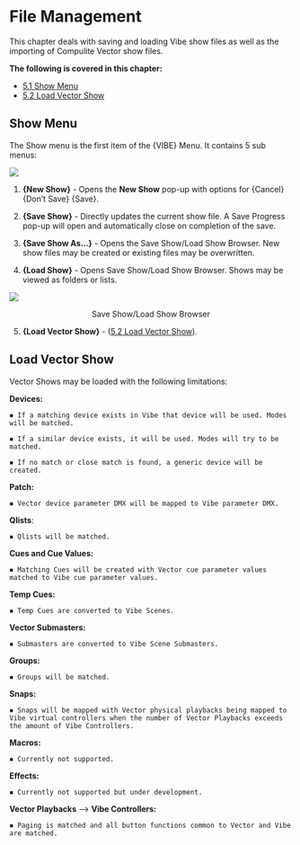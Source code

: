 

# File Management

This chapter deals with saving and loading Vibe show files as well as the importing of Compulite Vector show files.

**The following is covered in this chapter:**

-  [5.1 Show Menu](#Show-Menu-5.1)
-  [5.2 Load Vector Show](#Load-Vector-Show-5.2)


## Show Menu {#Show-Menu-5.1}


The Show menu is the first item of the {VIBE} Menu. It contains 5 sub menus:

![](https://files.gitbook.com/v0/b/gitbook-x-prod.appspot.com/o/spaces%2F3kS90tLsADGm1ocbe7q9%2Fuploads%2Fd1qUl43R5aNuzM0Vd4zj%2F5.1.png?alt=media&token=2a502a88-1fe4-4648-8ed2-0606cc272d37)

1.  **{New Show}** - Opens the **New Show** pop-up with options for {Cancel} {Don't Save} {Save}.
    
2.  **{Save Show}** - Directly updates the current show file. A Save Progress pop-up will open and automatically close on completion of the save.
    
3.   **{Save Show As...}** - Opens the Save Show/Load Show Browser. New show files may be created or existing files may be overwritten.
    
4.  **{Load Show}** - Opens Save Show/Load Show Browser. Shows may be viewed as folders or lists.
    

![](https://files.gitbook.com/v0/b/gitbook-x-prod.appspot.com/o/spaces%2F3kS90tLsADGm1ocbe7q9%2Fuploads%2FRPNEzph0cLWgAv4qbh5L%2F5.1.1.webp?alt=media&token=e14277ce-fdef-434a-b09f-b14005ca425b)

 <p align=center> Save Show/Load Show Browser</p>

5. **{Load Vector Show}** - ([5.2 Load Vector Show](https://vibemanual.compulite.com/file-management.html#load-vector-show)).

## Load Vector Show {#Load-Vector-Show-5.2}


Vector Shows may be loaded with the following limitations:

**Devices:**

    ◾ If a matching device exists in Vibe that device will be used. Modes will be matched. 

    ◾ If a similar device exists, it will be used. Modes will try to be matched. 

    ◾ If no match or close match is found, a generic device will be created.

**Patch:**

    ◾ Vector device parameter DMX will be mapped to Vibe parameter DMX.

**Qlists**:

    ◾ Qlists will be matched.

**Cues and Cue Values:**

    ◾ Matching Cues will be created with Vector cue parameter values matched to Vibe cue parameter values.

**Temp Cues:**

    ◾ Temp Cues are converted to Vibe Scenes.

**Vector Submasters:**

    ◾ Submasters are converted to Vibe Scene Submasters.

**Groups:**

    ◾ Groups will be matched.

**Snaps:**

    ◾ Snaps will be mapped with Vector physical playbacks being mapped to Vibe virtual controllers when the number of Vector Playbacks exceeds the amount of Vibe Controllers.

**Macros:**

    ◾ Currently not supported.

**Effects:**

    ◾ Currently not supported but under development.

**Vector Playbacks** ⟶ **Vibe Controllers:**

    ◾ Paging is matched and all button functions common to Vector and Vibe are matched.